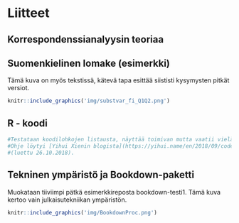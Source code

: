 # Liitteet {-}

## Korrespondenssianalyysin teoriaa

## Suomenkielinen lomake (esimerkki)

Tämä kuva on myös tekstissä, kätevä tapa esittää siististi kysymysten pitkät
versiot.

```r
knitr::include_graphics('img/substvar_fi_Q1Q2.png')
```


## R - koodi



```r
#Testataan koodilohkojen listausta, näyttää toimivan mutta vaatii vielä säätämistä.
#Ohje löytyi [Yihui Xienin blogista](https://yihui.name/en/2018/09/code-appendix/)
#(luettu 26.10.2018).
```



## Tekninen ympäristö ja Bookdown-paketti

Muokataan tiiviimpi pätkä esimerkkireposta bookdown-testi1. Tämä kuva kertoo vain
julkaisutekniikan ympäristön.

```r
knitr::include_graphics('img/BookdownProc.png')
```
